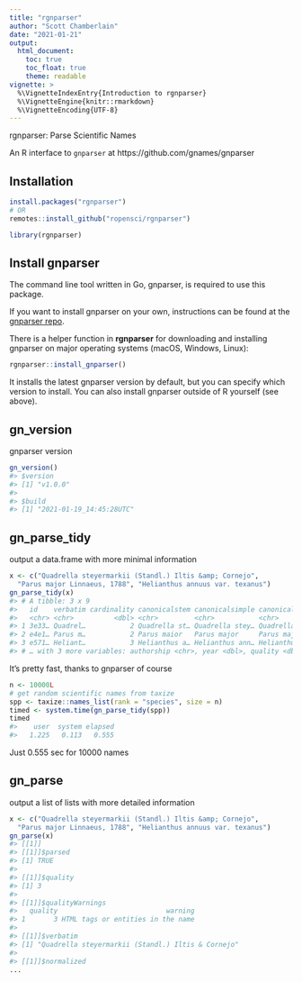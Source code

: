 ```yaml
---
title: "rgnparser"
author: "Scott Chamberlain"
date: "2021-01-21"
output:
  html_document:
    toc: true
    toc_float: true
    theme: readable
vignette: >
  %\VignetteIndexEntry{Introduction to rgnparser}
  %\VignetteEngine{knitr::rmarkdown}
  %\VignetteEncoding{UTF-8}
---
```




rgnparser: Parse Scientific Names

An R interface to `gnparser` at https://github.com/gnames/gnparser

## Installation


```r
install.packages("rgnparser")
# OR
remotes::install_github("ropensci/rgnparser")
```


```r
library(rgnparser)
```

## Install gnparser

The command line tool written in Go, gnparser, is required to use this package.

If you want to install gnparser on your own, instructions can be found at the [gnparser repo][gnparser].

There is a helper function in **rgnparser** for downloading and installing gnparser on major
operating systems (macOS, Windows, Linux):


```r
rgnparser::install_gnparser()
```

It installs the latest gnparser version by default, but you can specify which 
version to install. You can also install gnparser outside of R yourself (see above).

## gn_version

gnparser version


```r
gn_version()
#> $version
#> [1] "v1.0.0"
#> 
#> $build
#> [1] "2021-01-19_14:45:28UTC"
```


## gn_parse_tidy

output a data.frame with more minimal information


```r
x <- c("Quadrella steyermarkii (Standl.) Iltis &amp; Cornejo",
  "Parus major Linnaeus, 1788", "Helianthus annuus var. texanus")
gn_parse_tidy(x)
#> # A tibble: 3 x 9
#>   id    verbatim cardinality canonicalstem canonicalsimple canonicalfull
#>   <chr> <chr>          <dbl> <chr>         <chr>           <chr>        
#> 1 3e33… Quadrel…           2 Quadrella st… Quadrella stey… Quadrella st…
#> 2 e4e1… Parus m…           2 Parus maior   Parus major     Parus major  
#> 3 e571… Heliant…           3 Helianthus a… Helianthus ann… Helianthus a…
#> # … with 3 more variables: authorship <chr>, year <dbl>, quality <dbl>
```

It's pretty fast, thanks to gnparser of course


```r
n <- 10000L
# get random scientific names from taxize
spp <- taxize::names_list(rank = "species", size = n)
timed <- system.time(gn_parse_tidy(spp))
timed
#>    user  system elapsed 
#>   1.225   0.113   0.555
```

Just 0.555 sec for 10000 names

## gn_parse

output a list of lists with more detailed information


```r
x <- c("Quadrella steyermarkii (Standl.) Iltis &amp; Cornejo",
  "Parus major Linnaeus, 1788", "Helianthus annuus var. texanus")
gn_parse(x)
#> [[1]]
#> [[1]]$parsed
#> [1] TRUE
#> 
#> [[1]]$quality
#> [1] 3
#> 
#> [[1]]$qualityWarnings
#>   quality                           warning
#> 1       3 HTML tags or entities in the name
#> 
#> [[1]]$verbatim
#> [1] "Quadrella steyermarkii (Standl.) Iltis & Cornejo"
#> 
#> [[1]]$normalized
...
```

[gnparser]: https://github.com/gnames/gnparser
